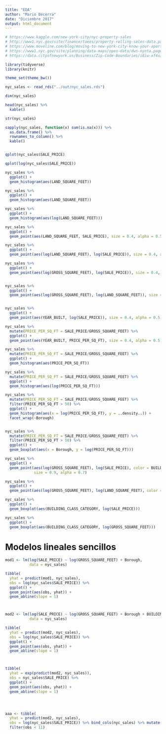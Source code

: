 ```yaml
---
title: "EDA"
author: "Mario Becerra"
date: "Diciembre 2017"
output: html_document
---
```


```r
# https://www.kaggle.com/new-york-city/nyc-property-sales
# http://www1.nyc.gov/site/finance/taxes/property-rolling-sales-data.page
# https://www.moveline.com/blog/moving-to-new-york-city-know-your-apartment-terminology
# https://www1.nyc.gov/site/planning/data-maps/open-data/dwn-nynta.page
# https://data.cityofnewyork.us/Business/Zip-Code-Boundaries/i8iw-xf4u/data

library(tidyverse)
library(knitr)

theme_set(theme_bw())

nyc_sales <- read_rds("../out/nyc_sales.rds")
```

```r
dim(nyc_sales)

head(nyc_sales) %>% 
  kable()

str(nyc_sales)

sapply(nyc_sales, function(x) sum(is.na(x))) %>% 
  as.data.frame() %>% 
  rownames_to_column() %>% 
  kable()


qplot(nyc_sales$SALE_PRICE)

qplot(log(nyc_sales$SALE_PRICE))

nyc_sales %>% 
  ggplot() + 
  geom_histogram(aes(LAND_SQUARE_FEET))

nyc_sales %>% 
  ggplot() + 
  geom_histogram(aes(LAND_SQUARE_FEET))

nyc_sales %>% 
  ggplot() + 
  geom_histogram(aes(log(LAND_SQUARE_FEET)))

nyc_sales %>% 
  ggplot() +
  geom_point(aes(LAND_SQUARE_FEET, SALE_PRICE), size = 0.4, alpha = 0.5)

nyc_sales %>% 
  ggplot() +
  geom_point(aes(log(LAND_SQUARE_FEET), log(SALE_PRICE)), size = 0.4, alpha = 0.5)

nyc_sales %>% 
  ggplot() +
  geom_point(aes(log(GROSS_SQUARE_FEET), log(SALE_PRICE)), size = 0.4, alpha = 0.5)


nyc_sales %>% 
  ggplot() +
  geom_point(aes(log(GROSS_SQUARE_FEET), log(LAND_SQUARE_FEET)), size = 0.4, alpha = 0.5)


nyc_sales %>% 
  ggplot() +
  geom_point(aes(YEAR_BUILT, log(SALE_PRICE)), size = 0.4, alpha = 0.5)

nyc_sales %>% 
  mutate(PRICE_PER_SQ_FT = SALE_PRICE/GROSS_SQUARE_FEET) %>% 
  ggplot() +
  geom_point(aes(YEAR_BUILT, PRICE_PER_SQ_FT), size = 0.4, alpha = 0.5)

nyc_sales %>% 
  mutate(PRICE_PER_SQ_FT = SALE_PRICE/GROSS_SQUARE_FEET) %>% 
  ggplot() +
  geom_histogram(aes(PRICE_PER_SQ_FT))

nyc_sales %>% 
  mutate(PRICE_PER_SQ_FT = SALE_PRICE/GROSS_SQUARE_FEET) %>% 
  ggplot() +
  geom_histogram(aes(log(PRICE_PER_SQ_FT)))

nyc_sales %>% 
  mutate(PRICE_PER_SQ_FT = SALE_PRICE/GROSS_SQUARE_FEET) %>% 
  filter(PRICE_PER_SQ_FT > 50) %>% 
  ggplot() +
  geom_histogram(aes(x = log(PRICE_PER_SQ_FT), y = ..density..)) +
  facet_wrap(~Borough)


nyc_sales %>% 
  mutate(PRICE_PER_SQ_FT = SALE_PRICE/GROSS_SQUARE_FEET) %>% 
  filter(PRICE_PER_SQ_FT > 50) %>% 
  ggplot() +
  geom_boxplot(aes(x = Borough, y = log(PRICE_PER_SQ_FT))) 

nyc_sales %>% 
  ggplot() +
  geom_point(aes(log(GROSS_SQUARE_FEET), log(SALE_PRICE), color = BUILDING_CLASS_CATEGORY), 
             size = 0.9, alpha = 0.7)

nyc_sales %>% 
  ggplot() +
  geom_point(aes(log(GROSS_SQUARE_FEET), log(LAND_SQUARE_FEET), color = BUILDING_CLASS_CATEGORY), size = 0.9, alpha = 0.5)

nyc_sales %>% 
  ggplot() +
  geom_boxplot(aes(BUILDING_CLASS_CATEGORY, log(SALE_PRICE)))

nyc_sales %>% 
  ggplot() +
  geom_boxplot(aes(BUILDING_CLASS_CATEGORY, log(GROSS_SQUARE_FEET)))

```

# Modelos lineales sencillos

```r
mod1 <- lm(log(SALE_PRICE) ~ log(GROSS_SQUARE_FEET) + Borough, 
           data = nyc_sales)

tibble(
  yhat = predict(mod1, nyc_sales),
  obs = log(nyc_sales$SALE_PRICE)) %>% 
  ggplot() +
  geom_point(aes(obs, yhat)) +
  geom_abline(slope = 1)



mod2 <- lm(log(SALE_PRICE) ~ log(GROSS_SQUARE_FEET) + Borough + BUILDING_CLASS_CATEGORY*log(GROSS_SQUARE_FEET), 
           data = nyc_sales)

tibble(
  yhat = predict(mod2, nyc_sales),
  obs = log(nyc_sales$SALE_PRICE)) %>% 
  ggplot() +
  geom_point(aes(obs, yhat)) +
  geom_abline(slope = 1)



tibble(
  yhat = exp(predict(mod2, nyc_sales)),
  obs = nyc_sales$SALE_PRICE) %>% 
  ggplot() +
  geom_point(aes(obs, yhat)) +
  geom_abline(slope = 1)




aaa <- tibble(
  yhat = predict(mod2, nyc_sales),
  obs = log(nyc_sales$SALE_PRICE)) %>% bind_cols(nyc_sales) %>% mutate(res = abs(yhat - obs)) %>% 
  filter(obs < 11) 
  


```





